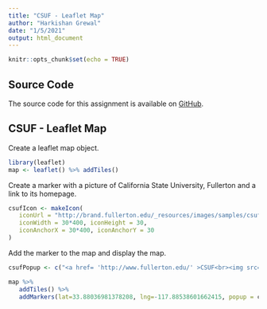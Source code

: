 ```yaml
---
title: "CSUF - Leaflet Map"
author: "Harkishan Grewal"
date: "1/5/2021"
output: html_document
---
```


```r
knitr::opts_chunk$set(echo = TRUE)
```

## Source Code

The source code for this assignment is available on [GitHub](https://github.com/hsgrewal/dss/tree/master/data-product2).

## CSUF - Leaflet Map

Create a leaflet map object.

```r
library(leaflet)
map <- leaflet() %>% addTiles()
```

Create a marker with a picture of California State University, Fullerton and a 
link to its homepage.

```r
csufIcon <- makeIcon(
   iconUrl = "http://brand.fullerton.edu/_resources/images/samples/csuf-seal.png",
   iconWidth = 30*400, iconHeight = 30,
   iconAnchorX = 30*400, iconAnchorY = 30
)
```

Add the marker to the map and display the map.

```r
csufPopup <- c("<a href= 'http://www.fullerton.edu/' >CSUF<br><img src='http://brand.fullerton.edu/_resources/images/samples/csuf-seal.png' width='50' height='50'  alt='California State University, Fullerton' title='Go Titans'></a>")

map %>%
   addTiles() %>%
   addMarkers(lat=33.88036981378208, lng=-117.88538601662415, popup = csufPopup)
```
